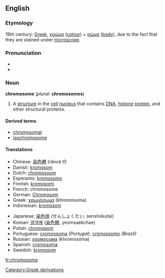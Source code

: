 {{wikipedia}}
==English==
===Etymology===
19th century: [[Greek]], [[χρώμα]] ([[colour]]) + [[σώμα]] ([[body]]), due to the fact that they are stained under [[microscope]].

===Pronunciation===
*{{IPA|/ˈkrəʊməˌsəʊm/ (''UK'') ''or'' /ˈkroʊməˌsoʊm/ (''US'')}}
*{{SAMPA|/"kr@Um@%s@Um/ (''UK'') ''or'' /"kroUm@%soUm/ (''US'')}}

===Noun===
'''chromosome''' (''plural:'' '''chromosomes''')

#{{cytology}} A [[structure]] in the [[cell]] [[nucleus]] that contains [[DNA]], [[histone]] [[protein]], and other structural proteins.

====Derived terms====
*[[chromosomal]]
*[[isochromosome]]

====Translations====
{{top}}
*Chinese: [[染色體]] (rǎncè tǐ)
*Danish: [[kromosom]]
*Dutch: [[chromosoom]] {{n}}
*Esperanto: [[kromosomo]]
*Finnish: [[kromosomi]]
*French: chromosome {{f}}
*German: [[Chromosom]] {{n}}
*Greek: [[χρωμόσωμα]] (khromósoma) {{n}}
*Indonesian: [[kromosom]]
{{mid}}
*Japanese: [[染色体]] (せんしょくたい, senshokutai)
*Korean: [[염색체]] ([[染色體]], yeomsaekchae)
*Polish: [[chromosom]]
*Portuguese: [[cromossoma]] {{m}} ''(Portugal)'', [[cromossomo]] {{m}} ''(Brazil)''
*Russian: [[хромосома]] (khromosóma) {{f}}
*Spanish: [[cromosoma]] {{m}}
*Swedish: [[kromosom]] {{c}}
{{bottom}}

[[fr:chromosome]]
[[Category:Greek derivations]]